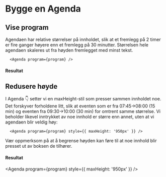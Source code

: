 
# Bygge en Agenda

## Vise program

Agendaen har relative størrelser på innholdet, slik at et fremlegg på 2 timer er
fire ganger høyere enn et fremlegg på 30 minutter. Størrelsen hele agendaen
skaleres ut fra høyden fremlegget med minst tekst.

```
  <Agenda program={program} />
```

#### Resultat

<Agenda program={program} />

## Redusere høyde

I Agenda 👇 setter vi en maxHeight-stil som presser sammen innholdet noe. Det
forskyver forholdene litt, slik at eventen som er fra 07:45->08:00 (15 min) og
eventen fra 09:30->10:00 (30 min) for omtrent samme størrelse. Vi beholder
likevel inntrykket av noe innhold er større enn annet, uten at vi agendaen blir
veldig høy:

```
  <Agenda program={program} style={{ maxHeight: '950px' }} />
```

Vær oppmerksom på at å begrense høyden kan føre til at noe innhold blir presset
ut av boksen de tilhører.

#### Resultat

<Agenda program={program} style={{ maxHeight: '950px' }} />
